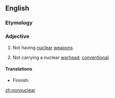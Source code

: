 ==English==

===Etymology===
{{prefix|non|nuclear}}

===Adjective===
{{en-adj|-}}

# Not having [[nuclear]] [[weapon]]s.
# {{context|of weapons}} Not carrying a nuclear [[warhead]]; [[conventional]].

====Translations====
{{trans-top|not having nuclear weapons}}
* Finnish: {{t-|fi|ydinaseeton}}
{{trans-mid}}
{{trans-bottom}}

{{trans-top|not carrying a nuclear warhead}}
{{trans-mid}}
{{trans-bottom}}

[[zh:nonnuclear]]